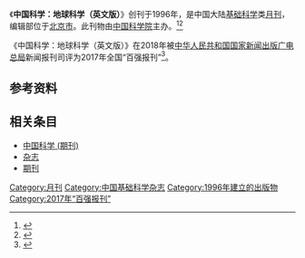 {{DISPLAYTITLE:中国科学：地球科学}}
{{Infobox journal
| title         = 中国科学：地球科学（英文版）
| former_name   =中国科学D辑(英文版)；Science in China(Series D:Earth Sciences)；Science in China(Ser.D)
| frequency     = 月刊
| country       = [[中国大陆|中国大陆]]
| publisher     = [[中国科学院|中国科学院]]
| impact        = 
| history =1996年起至今
| ISSN = 1674-7313
| CN            = 11-5843/P
| website       = https://engine.scichina.com/publisher/scp/journal/SCES?slug=abstracts
|native_title=Science China Earth Sciences
|language=英文
|abbreviation=Sci. China Earth Sci.
}}
《'''中国科学：地球科学（英文版）'''》创刊于1996年，是中国大陆[[基础科学|基础科学]]类[[杂志#出版|月刊]]，编辑部位于[[北京市|北京市]]。此刊物由[[中国科学院|中国科学院]]主办。<ref name="知网1">{{Cite web|title=中国科学：地球科学（英文版）|url=https://navi.cnki.net/knavi/JournalDetail?pcode=CJFD&pykm=JDXG|accessdate=2021-02-02|work=navi.cnki.net|publisher=[[中国知网|中国知网]]|archive-date=2020-05-25|archive-url=https://web.archive.org/web/20200525000824/http://navi.cnki.net/knavi/JournalDetail?pcode=CJFD&pykm=JDXG|dead-url=no}}</ref><ref name="维普1">{{Cite web|title=中国科学：地球科学（英文版） - 维普中文期刊|url=http://www.cqvip.com/qikan/Detail.aspx?gch=60111X|accessdate=2021-02-02|author=|date=|format=|publisher=[[维普|维普]]|language=}}</ref>

《中国科学：地球科学（英文版）》在2018年被[[中华人民共和国国家新闻出版广电总局|中华人民共和国国家新闻出版广电总局]]新闻报刊司评为2017年全国“百强报刊”<ref>{{Cite web|title=2017年全国“百强报刊”推荐名单开始公示|url=http://www.ce.cn/culture/gd/201801/16/t20180116_27756145.shtml|accessdate=2021-02-10|author=赵新乐（中国新闻出版广电报）|date=2018-01-16|format=|work=www.ce.cn|publisher=[[中国经济网|中国经济网]]|language=|archive-date=2020-11-05|archive-url=https://web.archive.org/web/20201105014543/http://www.ce.cn/culture/gd/201801/16/t20180116_27756145.shtml|dead-url=no}}</ref>。
== 参考资料 ==
{{reflist|2}}

== 相关条目 ==
* [[中国科学_(期刊)|中国科学 (期刊)]]
* [[杂志|杂志]]
* [[期刊|期刊]]

{{pub-stub}}
{{全国百强报刊|2017}}

[[Category:月刊|Category:月刊]]
[[Category:中国基础科学杂志|Category:中国基础科学杂志]]
[[Category:1996年建立的出版物|Category:1996年建立的出版物]]
[[Category:2017年“百强报刊”|Category:2017年“百强报刊”]]